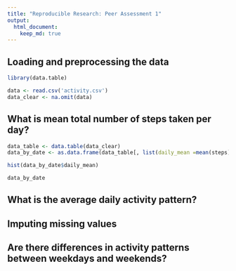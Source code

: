 ```yaml
---
title: "Reproducible Research: Peer Assessment 1"
output: 
  html_document:
    keep_md: true
---
```



## Loading and preprocessing the data

```r
library(data.table)

data <- read.csv('activity.csv')
data_clear <- na.omit(data)

```

## What is mean total number of steps taken per day?

```r

data_table <- data.table(data_clear)
data_by_date <- as.data.frame(data_table[, list(daily_mean =mean(steps),daily_median =median(steps)),by=date])

hist(data_by_date$daily_mean)

data_by_date


```

## What is the average daily activity pattern?



## Imputing missing values



## Are there differences in activity patterns between weekdays and weekends?
